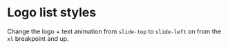 # Logo list styles

Change the logo + text animation from `slide-top` to `slide-left` on from the `xl` breakpoint and up.
